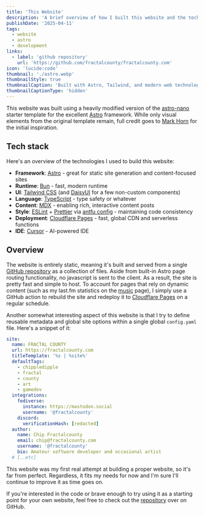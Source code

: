 ```yaml
---
title: 'This Website'
description: 'A brief overview of how I built this website and the tech that powers it'
publishDate: '2025-04-11'
tags:
  - website
  - astro
  - development
links:
  - label: 'github repository'
    url: 'https://github.com/fractalcounty/fractalcounty.com'
icon: 'lucide:code'
thumbnail: './astro.webp'
thumbnailStyle: true
thumbnailCaption: 'Built with Astro, Tailwind, and modern web technologies'
thumbnailCaptionType: 'hidden'
---
```


This website was built using a heavily modified version of the [astro-nano](https://github.com/markhorn-dev/astro-nano) starter template for the excellent [Astro](https://astro.build/) framework. While only visual elements from the original template remain, full credit goes to [Mark Horn](https://github.com/markhorn-dev) for the initial inspiration.

## Tech stack

Here's an overview of the technologies I used to build this website:

- **Framework**: [Astro](https://astro.build/) - great for static site generation and content-focused sites
- **Runtime**: [Bun](https://bun.sh/) - fast, modern runtime
- **UI**: [Tailwind CSS](https://tailwindcss.com/) (and [DaisyUI](https://daisyui.com/) for a few non-custom components)
- **Language**: [TypeScript](https://www.typescriptlang.org/) - type safety or whatever
- **Content**: [MDX](https://mdxjs.com/) - enabling rich, interactive content posts
- **Style**: [ESLint](https://eslint.org/) + [Prettier](https://prettier.io/) via [antfu config](https://github.com/antfu/eslint-config) - maintaining code consistency
- **Deployment**: [Cloudflare Pages](https://pages.cloudflare.com/) - fast, global CDN and serverless functions
- **IDE**: [Cursor](https://www.cursor.com/) - AI-powered IDE

## Overview

The website is entirely static, meaning it's built and served from a single [GitHub repository](https://github.com/fractalcounty/fractalcounty.com) as a collection of files. Aside from built-in Astro page routing functionality, no javascript is sent to the client. As a result, the site is pretty fast and simple to host. To account for pages that rely on dynamic content (such as my last.fm statistics on the [music](/music) page), I simply use a GitHub action to rebuild the site and redeploy it to [Cloudflare Pages](https://pages.cloudflare.com/) on a regular schedule.

Another somewhat interesting aspect of this website is that I try to define reusable metadata and global site options within a single global `config.yaml` file. Here's a  snippet of it:

```yaml
site:
  name: FRACTAL COUNTY
  url: https://fractalcounty.com
  titleTemplate: '%s | %site%'
  defaultTags:
    - chippledipple
    - fractal
    - county
    - art
    - gamedev
  integrations:
    fediverse:
      instance: https://mastodon.social
      username: '@fractalcounty'
    discord:
      verificationHash: [redacted]
  author:
    name: Chip Fractalcounty
    email: chip@fractalcounty.com
    username: '@fractalcounty'
    bio: Amateur software developer and occasional artist
  # [..etc]
```

This website was my first real attempt at building a proper website, so it's far from perfect. Regardless, it fits my needs for now and I'm sure I'll continue to improve it as time goes on.

If you're interested in the code or brave enough to try using it as a starting point for your own website, feel free to check out the [repository](https://github.com/fractalcounty/fractalcounty.com) over on GitHub.
